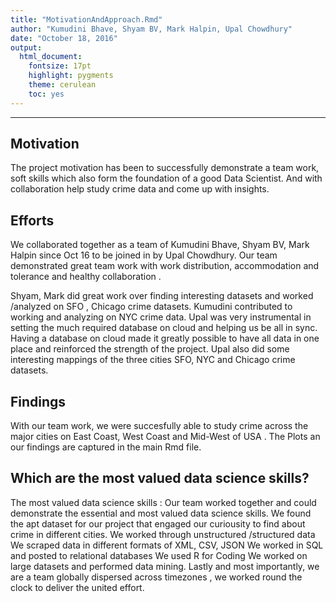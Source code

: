 ---
title: "MotivationAndApproach.Rmd"
author: "Kumudini Bhave, Shyam BV, Mark Halpin, Upal Chowdhury"
date: "October 18, 2016"
output:
  html_document:
    fontsize: 17pt
    highlight: pygments
    theme: cerulean
    toc: yes
---


********

## Motivation

The project motivation has been to successfully demonstrate a team work, soft skills which also form the foundation of a good Data Scientist. And with collaboration help study crime data and come up with insights.


## Efforts

We collaborated together as a team of Kumudini Bhave, Shyam BV, Mark Halpin since Oct 16 to be joined in by Upal Chowdhury.
Our team demonstrated great team work with work distribution, accommodation and tolerance and healthy collaboration .


Shyam, Mark did great work over finding interesting datasets and worked /analyzed on SFO , Chicago crime datasets. Kumudini contributed to working and analyzing on NYC crime data. Upal was very instrumental in setting the much required database on cloud and helping us be all in sync.
Having a database on cloud made it greatly possible to have all data in one place  and reinforced the strength of the project.
Upal also did some interesting mappings of the three cities SFO, NYC and Chicago crime datasets.

## Findings

With our team work, we were succesfully able to study crime across the major cities on East Coast, West Coast and Mid-West of USA . 
The Plots an our findings are captured in the main Rmd file.

## Which are the most valued data science skills?

The most valued data science skills :
Our team worked together and could demonstrate the essential and most valued data science skills.
We found the apt dataset for our project that engaged our curiousity to find about crime in different cities.
We worked through unstructured /structured data
We scraped data in different formats of XML, CSV, JSON
We worked in SQL and posted to relational databases
We used R for Coding 
We worked on large datasets and performed data mining.
Lastly and most importantly, we are a team globally dispersed across timezones , we worked round the clock to deliver the united effort.


